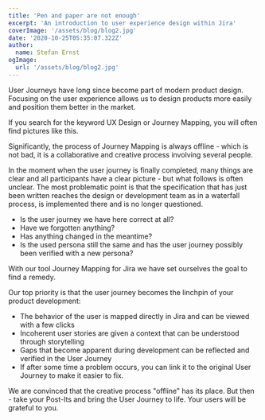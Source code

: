 ```yaml
---
title: 'Pen and paper are not enough'
excerpt: 'An introduction to user experience design within Jira'
coverImage: '/assets/blog/blog2.jpg'
date: '2020-10-25T05:35:07.322Z'
author:
  name: Stefan Ernst
ogImage:
  url: '/assets/blog/blog2.jpg'
---
```


User Journeys have long since become part of modern product design. Focusing on the user experience allows us to design products more easily and position them better in the market.

If you search for the keyword UX Design or Journey Mapping, you will often find pictures like this.



Significantly, the process of Journey Mapping is always offline - which is not bad, it is a collaborative and creative process involving several people.

In the moment when the user journey is finally completed, many things are clear and all participants have a clear picture - but what follows is often unclear. The most problematic point is that the specification that has just been written reaches the design or development team as in a waterfall process, is implemented there and is no longer questioned.

* Is the user journey we have here correct at all?
* Have we forgotten anything?
* Has anything changed in the meantime?
* Is the used persona still the same and has the user journey possibly been verified with a new persona?

With our tool Journey Mapping for Jira we have set ourselves the goal to find a remedy.

Our top priority is that the user journey becomes the linchpin of your product development:

* The behavior of the user is mapped directly in Jira and can be viewed with a few clicks
* Incoherent user stories are given a context that can be understood through storytelling
* Gaps that become apparent during development can be reflected and verified in the User Journey
* If after some time a problem occurs, you can link it to the original User Journey to make it easier to fix.

We are convinced that the creative process "offline" has its place. But then - take your Post-Its and bring the User Journey to life. Your users will be grateful to you.